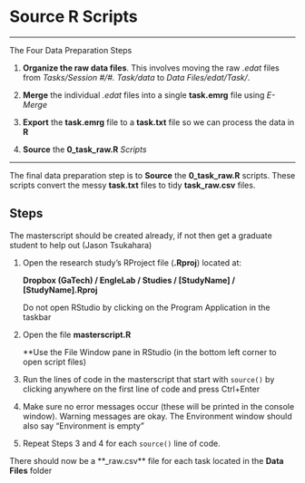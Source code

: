 # Source R Scripts

----

The Four Data Preparation Steps

1. **Organize the raw data files**. This involves moving the raw *.edat* files from *Tasks/Session #/#. Task/data* to *Data Files/edat/Task/*.

2. **Merge** the individual *.edat* files into a single **task.emrg** file using *E-Merge*

3. **Export** the **task.emrg** file to a **task.txt** file so we can process the data in **R**

4. **Source** the **0_task_raw.R** *Scripts* 

----

The final data preparation step is to **Source** the **0_task_raw.R** scripts. These scripts convert the messy **task.txt** files to tidy **task_raw.csv** files. 

## Steps

The masterscript should be created already, if not then get a graduate student to help out (Jason Tsukahara)

1. Open the research study's RProject file (**.Rproj**) located at:

    **Dropbox (GaTech) / EngleLab / Studies / [StudyName] / [StudyName].Rproj**

    Do not open RStudio by clicking on the Program Application in the taskbar
    
2. Open the file **masterscript.R**

    **Use the File Window pane in RStudio (in the bottom left corner to open script files)
    
3. Run the lines of code in the masterscript that start with `source()` by clicking anywhere on the first line of code and press Ctrl+Enter

4. Make sure no error messages occur (these will be printed in the console window). Warning messages are okay. The Environment window should also say "Environment is empty"

5. Repeat Steps 3 and 4 for each `source()` line of code.

There should now be a **_raw.csv** file for each task located in the **Data Files** folder

